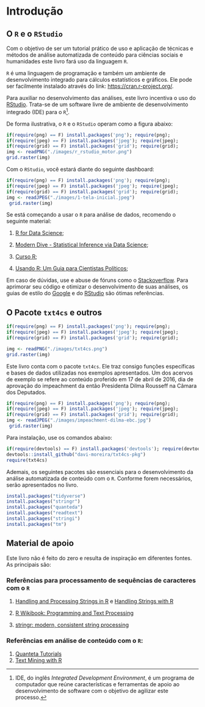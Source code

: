 # Introdução {#intro}

## O `R` e o `RStudio`

Com o objetivo de ser um tutorial prático de uso e aplicação de técnicas e métodos de análise automatizada de conteúdo para ciências sociais e humanidades este livro fará uso da linguagem `R`.

`R` é uma linguagem de programação e também um ambiente de desenvolvimento integrado 
para cálculos estatísticos e gráficos. Ele pode ser facilmente instalado através do link: <https://cran.r-project.org/>. 

Para auxiliar no desenvolvimento das análises, este livro incentiva o uso do [RStudio](https://www.rstudio.com/). Trata-se de um software livre de ambiente de desenvolvimento integrado (IDE) para o `R`^[IDE, do inglês *Integrated Development Environment*, é um programa de computador que reúne características e ferramentas de apoio ao desenvolvimento de software com o objetivo de agilizar este processo.]. 

De forma ilustrativa, o `R` e o `RStudio` operam como a figura abaixo:

```r
if(require(png) == F) install.packages('png'); require(png);
if(require(jpeg) == F) install.packages('jpeg'); require(jpeg);
if(require(grid) == F) install.packages('grid'); require(grid);
img <- readPNG("./images/r_rstudio_motor.png")
grid.raster(img)
```

Com o `RStudio`, você estará diante do seguinte dashboard:

```r
if(require(png) == F) install.packages('png'); require(png);
if(require(jpeg) == F) install.packages('jpeg'); require(jpeg);
if(require(grid) == F) install.packages('grid'); require(grid);
img <- readJPEG("./images/1-tela-inicial.jpeg")
 grid.raster(img)
```

Se está começando a usar o `R` para análise de dados, recomendo o seguinte material:

1. [R for Data Science](https://r4ds.had.co.nz/);

2. [Modern Dive - Statistical Inference via Data Science](https://moderndive.com/index.html);

3. [Curso R](http://material.curso-r.com/rbase/);

4. [Usando R: Um Guia para Cientistas Políticos](http://electionsbr.com/livro/);

Em caso de dúvidas, use e abuse de fóruns como o [Stackoverflow](https://stackoverflow.com/). Para aprimorar seu código e otimizar o desenvolvimento de suas análises, os guias de estilo do [Google](https://google.github.io/styleguide/Rguide.xml) e do [RStudio](http://adv-r.had.co.nz/Style.html) são ótimas referências.

## O Pacote `txt4cs` e outros

```r
if(require(png) == F) install.packages('png'); require(png);
if(require(jpeg) == F) install.packages('jpeg'); require(jpeg);
if(require(grid) == F) install.packages('grid'); require(grid);

img <- readPNG("./images/txt4cs.png")
grid.raster(img)
```

Este livro conta com o pacote `txt4cs`. Ele traz consigo funções específicas e bases de dados utilizadas nos exemplos apresentados. Um dos acervos de exemplo se refere ao conteúdo proferido em 17 de abril de 2016, dia de aprovação do impeachment da então Presidenta Dilma Rousseff na Câmara dos Deputados.

```r
if(require(png) == F) install.packages('png'); require(png);
if(require(jpeg) == F) install.packages('jpeg'); require(jpeg);
if(require(grid) == F) install.packages('grid'); require(grid);
img <- readJPEG("./images/impeachment-dilma-ebc.jpg")
 grid.raster(img)
```

Para instalação, use os comandos abaixo:

```r

if(require(devtools) == F) install.packages('devtools'); require(devtools);
devtools::install_github("davi-moreira/txt4cs-pkg")
require(txt4cs)

```

Ademais, os seguintes pacotes são essenciais para o desenvolvimento da análise automatizada de conteúdo com o `R`. Conforme forem necessários, serão apresentados no livro.

```r
install.packages("tidyverse")
install.packages("stringr")
install.packages("quanteda")
install.packages("readtext")
install.packages("stringi")
install.packages("tm")
```

## Material de apoio

Este livro não é feito do zero e resulta de inspiração em diferentes fontes. As principais são:

### Referências para processamento de sequências de caracteres com o `R`

1. [Handling and Processing Strings in R](https://www.gastonsanchez.com/Handling_and_Processing_Strings_in_R.pdf) e [Handling Strings with R](https://www.gastonsanchez.com/r4strings/)

2. [R Wikibook: Programming and Text Processing](http://en.wikibooks.org/wiki/R_Programming/Text_Processing)

3. [stringr: modern, consistent string
processing](https://journal.r-project.org/archive/2010-2/RJournal_2010-2_Wickham.pdf)

### Referências em análise de conteúdo com o `R`:

1. [Quanteta Tutorials](https://tutorials.quanteda.io/)
2. [Text Mining with R](https://www.tidytextmining.com/)